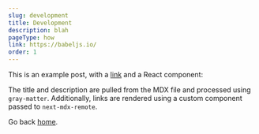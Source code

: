 ```yaml
---
slug: development
title: Development
description: blah 
pageType: how
link: https://babeljs.io/
order: 1
---
```


This is an example post, with a [link](https://nextjs.org) and a React component:

The title and description are pulled from the MDX file and processed using `gray-matter`. Additionally, links are rendered using a custom component passed to `next-mdx-remote`.

Go back [home](/).
